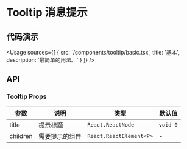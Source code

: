 
# Tooltip 消息提示

## 代码演示

<Usage
  sources={[
    {
      src: '/components/tooltip/basic.tsx',
      title: '基本',
      description: '最简单的用法。'
    }
  ]}
/>

## API

### Tooltip Props

| 参数     | 说明           | 类型                    | 默认值   |
| -------- | -------------- | ----------------------- | -------- |
| title    | 提示标题       | `React.ReactNode`       | `void 0` |
| children | 需要提示的组件 | `React.ReactElement<P>` | -        |
